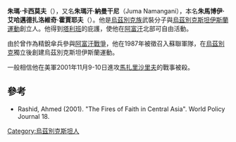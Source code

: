 {{expand English|time=2019-01-19T07:16:59+00:00}}
{{refimprove|time=2019-01-19T07:16:59+00:00}}
'''朱瑪·卡西莫夫'''（{{Bd|1968或1969年||2001年|11月}}），又名'''朱瑪汗·納曼干尼'''（Juma Namangani），本名'''朱馬博伊·艾哈邁德扎洛維奇·霍賈耶夫'''（{{lang-uz|Jumaboi Ahmadjonovich Khodjiyev}}）。他是[[烏茲別克族|烏茲別克族]]武裝分子與[[烏茲別克斯坦伊斯蘭運動|烏茲別克斯坦伊斯蘭運動]]創立人。他得到[[塔利班|塔利班]]的庇護，使他在[[阿富汗|阿富汗]]北部可自由活動。

由於曾作為精銳傘兵參與[[阿富汗战争_(1979年)|阿富汗戰爭]]，他在1987年被徵召入蘇聯軍隊，在[[烏茲別克|烏茲別克]]獨立後創建烏茲別克斯坦伊斯蘭運動。

一般相信他在美軍2001年11月9-10日進攻[[馬扎里沙里夫|馬扎里沙里夫]]的戰事被殺。

==參考==
*Rashid, Ahmed (2001). "The Fires of Faith in Central Asia". World Policy Journal 18.

{{DEFAULTSORT:Juma Namangani}}
[[Category:烏茲別克斯坦人|Category:烏茲別克斯坦人]]